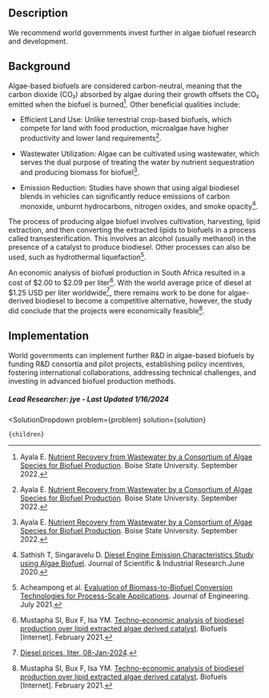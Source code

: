 

## Description
We recommend world governments invest further in algae biofuel research and development.

## Background
Algae-based biofuels are considered carbon-neutral, meaning that the carbon dioxide (CO₂) absorbed by algae during their growth offsets the CO₂ emitted when the biofuel is burned[^"3"]. Other beneficial qualities include:

- Efficient Land Use: Unlike terrestrial crop-based biofuels, which compete for land with food production, microalgae have higher productivity and lower land requirements[^"3"].

- Wastewater Utilization: Algae can be cultivated using wastewater, which serves the dual purpose of treating the water by nutrient sequestration and producing biomass for biofuel[^"3"].

- Emission Reduction: Studies have shown that using algal biodiesel blends in vehicles can significantly reduce emissions of carbon monoxide, unburnt hydrocarbons, nitrogen oxides, and smoke opacity[^"4"].

The process of producing algae biofuel involves cultivation, harvesting, lipid extraction, and then converting the extracted lipids to biofuels in a process called transesterification. This involves an alcohol (usually methanol) in the presence of a catalyst to produce biodiesel. Other processes can also be used, such as hydrothermal liquefaction[^"5"]. 

An economic analysis of biofuel production in South Africa resulted in a cost of $2.00 to $2.09 per liter[^"1"]. With the world average price of diesel at $1.25 USD per liter worldwide[^"6"], there remains work to be done for algae-derived biodiesel to become a competitive alternative, however, the study did conclude that the projects were economically feasible[^"1"].


## Implementation
World governments can implement further R&D in algae-based biofuels by funding R&D consortia and pilot projects, establishing policy incentives, fostering international collaborations, addressing technical challenges, and investing in advanced biofuel production methods.

##### Lead Researcher: jye - Last Updated 1/16/2024

[^"1"]: Mustapha SI, Bux F, Isa YM.  [Techno-economic analysis of biodiesel production over lipid extracted algae derived catalyst](https://www.tandfonline.com/doi/abs/10.1080/17597269.2021.1878577). Biofuels [Internet]. February 2021.
[^"2"]:  [U.S. Department of Energy Announces $19 Million for Carbon Utilization Funding Opportunity](https://www.energy.gov/eere/articles/us-department-energy-announces-19-million-carbon-utilization-funding-opportunity). U.S. Department of Energy.February 2022.
[^"3"]: Ayala E.  [Nutrient Recovery from Wastewater by a Consortium of Algae Species for Biofuel Production](https://www.semanticscholar.org/paper/Nutrient-Recovery-from-Wastewater-by-a-Consortium-Ayala/b5685069b9feba91d8ce0678992aaa3adf6a198e). Boise State University. September 2022.
[^"4"]: Sathish T, Singaravelu D. [Diesel Engine Emission Characteristics Study using Algae Biofuel](https://doi.org/10.56042/jsir.v79i06.39645). Journal of Scientific & Industrial Research.June 2020.
[^"5"]: Acheampong et al. [Evaluation of Biomass-to-Biofuel Conversion Technologies for Process-Scale Applications](http://www.iosrjen.org/Papers/vol11_issue8/C1108011927.pdf). Journal of Engineering. July 2021.
[^"6"]:  [Diesel prices, liter, 08-Jan-2024](https://www.globalpetrolprices.com/diesel_prices/). 
[^"7"]: Hong JW, Jo SW, Yoon HS. [Research and development for algae-based technologies in Korea: a review of algae biofuel production](https://pubmed.ncbi.nlm.nih.gov/24496987/). Photosynthesis Research [Internet]. February 2014.

  <SolutionDropdown 
    problem={problem} 
    solution={solution}
  >
    {children}
  </SolutionDropdown>